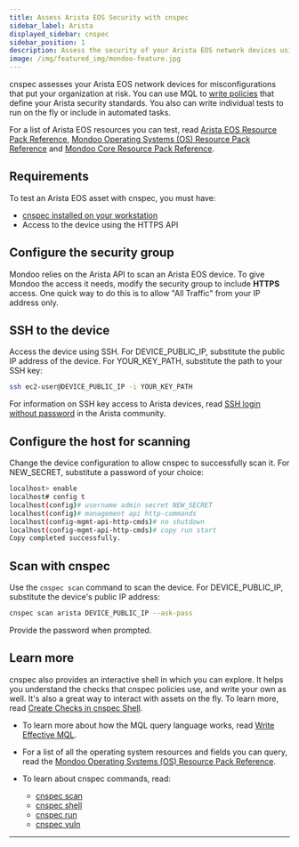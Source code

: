 ```yaml
---
title: Assess Arista EOS Security with cnspec
sidebar_label: Arista
displayed_sidebar: cnspec
sidebar_position: 1
description: Assess the security of your Arista EOS network devices using Mondoo's cnspec client
image: /img/featured_img/mondoo-feature.jpg
---
```


cnspec assesses your Arista EOS network devices for misconfigurations that put your organization at risk. You can use MQL to [write policies](/cnspec/cnspec-policies/write/) that define your Arista security standards. You also can write individual tests to run on the fly or include in automated tasks.

For a list of Arista EOS resources you can test, read [Arista EOS Resource Pack Reference](/mql/resources/arista-pack/), [Mondoo Operating Systems (OS) Resource Pack Reference](/mql/resources/os-pack/) and [Mondoo Core Resource Pack Reference](/mql/resources/core-pack/).

## Requirements

To test an Arista EOS asset with cnspec, you must have:

- [cnspec installed on your workstation](/cnspec/)
- Access to the device using the HTTPS API

## Configure the security group

Mondoo relies on the Arista API to scan an Arista EOS device. To give Mondoo the access it needs, modify the security group to include **HTTPS** access. One quick way to do this is to allow "All Traffic" from your IP address only.

## SSH to the device

Access the device using SSH. For DEVICE_PUBLIC_IP, substitute the public IP address of the device. For YOUR_KEY_PATH, substitute the path to your SSH key:

```bash
ssh ec2-user@DEVICE_PUBLIC_IP -i YOUR_KEY_PATH
```

For information on SSH key access to Arista devices, read [SSH login without password](https://arista.my.site.com/AristaCommunity/s/article/ssh-login-without-password) in the Arista community.

## Configure the host for scanning

Change the device configuration to allow cnspec to successfully scan it. For NEW_SECRET, substitute a password of your choice:

```bash
localhost> enable
localhost# config t
localhost(config)# username admin secret NEW_SECRET
localhost(config)# management api http-commands
localhost(config-mgmt-api-http-cmds)# no shutdown
localhost(config-mgmt-api-http-cmds)# copy run start
Copy completed successfully.
```

## Scan with cnspec

Use the `cnspec scan` command to scan the device. For DEVICE_PUBLIC_IP, substitute the device's public IP address:

```bash
cnspec scan arista DEVICE_PUBLIC_IP --ask-pass
```

Provide the password when prompted.

## Learn more

cnspec also provides an interactive shell in which you can explore. It helps you understand the checks that cnspec policies use, and write your own as well. It's also a great way to interact with assets on the fly. To learn more, read [Create Checks in cnspec Shell](/cnspec/cnspec-scan/).

- To learn more about how the MQL query language works, read [Write Effective MQL](/mql/mql.write/).

- For a list of all the operating system resources and fields you can query, read the [Mondoo Operating Systems (OS) Resource Pack Reference](/mql/resources/os-pack/).

- To learn about cnspec commands, read:
  - [cnspec scan](/cnspec/cli/cnspec_scan/)
  - [cnspec shell](/cnspec/cli/cnspec_shell/)
  - [cnspec run](/cnspec/cli/cnspec_run/)
  - [cnspec vuln](/cnspec/cli/cnspec_vuln/)

---
